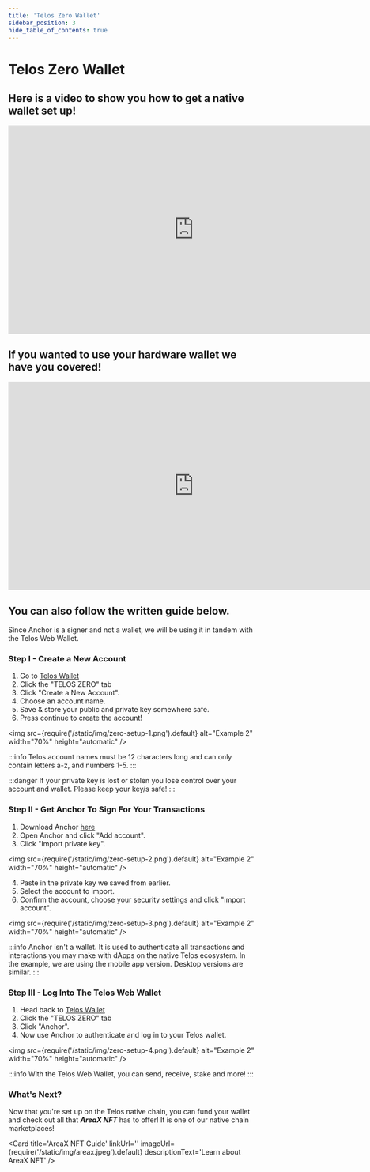 ---
title: 'Telos Zero Wallet'
sidebar_position: 3
hide_table_of_contents: true
---


# Telos Zero Wallet

## Here is a video to show you how to get a native wallet set up!

<iframe width="750" height="422" src="https://www.youtube.com/embed/i-2Ari0QPJ0" title="How To: Set up a Telos native account &amp; wallet" frameborder="0" allow="accelerometer; autoplay; clipboard-write; encrypted-media; gyroscope; picture-in-picture; web-share" allowfullscreen></iframe>

## If you wanted to use your hardware wallet we have you covered!

<iframe width="750" height="422" src="https://www.youtube.com/embed/UpPZCZIhmI0" title="How To: Create a Telos native account using a Ledger device" frameborder="0" allow="accelerometer; autoplay; clipboard-write; encrypted-media; gyroscope; picture-in-picture; web-share" allowfullscreen></iframe>

## You can also follow the written guide below.

Since Anchor is a signer and not a wallet, we will be using it in tandem with the Telos Web Wallet.

### Step I - Create a New Account

1. Go to [Telos Wallet](https://wallet.telos.net/)
2. Click the "TELOS ZERO" tab
3. Click "Create a New Account".
4. Choose an account name. 
5. Save & store your public and private key somewhere safe. 
6. Press continue to create the account!

<img
    src={require('/static/img/zero-setup-1.png').default}
    alt="Example 2"
    width="70%"
    height="automatic"
/>

:::info
Telos account names must be 12 characters long and can only contain letters a-z, and numbers 1-5.
:::

:::danger
If your private key is lost or stolen you lose control over your account and wallet. Please keep your key/s safe!
:::

### Step II - Get Anchor To Sign For Your Transactions

1. Download Anchor [here](https://www.greymass.com/anchor#download)
2. Open Anchor and click "Add account".
3. Click "Import private key".

<img
    src={require('/static/img/zero-setup-2.png').default}
    alt="Example 2"
    width="70%"
    height="automatic"
/>

4. Paste in the private key we saved from earlier.
5. Select the account to import.
6. Confirm the account, choose your security settings and click "Import account".

<img
    src={require('/static/img/zero-setup-3.png').default}
    alt="Example 2"
    width="70%"
    height="automatic"
/>


:::info
Anchor isn't a wallet. It is used to authenticate all transactions and interactions you may make with dApps on the native Telos ecosystem.
In the example, we are using the mobile app version. Desktop versions are similar.
:::

### Step III - Log Into The Telos Web Wallet

1. Head back to [Telos Wallet](https://wallet.telos.net/)
2. Click the "TELOS ZERO" tab
3. Click "Anchor".
4. Now use Anchor to authenticate and log in to your Telos wallet.

<img
    src={require('/static/img/zero-setup-4.png').default}
    alt="Example 2"
    width="70%"
    height="automatic"
 />

:::info
With the Telos Web Wallet, you can send, receive, stake and more! 
:::

### What's Next?

Now that you're set up on the Telos native chain, you can fund your wallet and check out all that ___AreaX NFT___ has to offer! It is one of our native chain marketplaces!


<Card
    title='AreaX NFT Guide'
    linkUrl=''
    imageUrl={require('/static/img/areax.jpeg').default}
    descriptionText='Learn about AreaX NFT'
/>